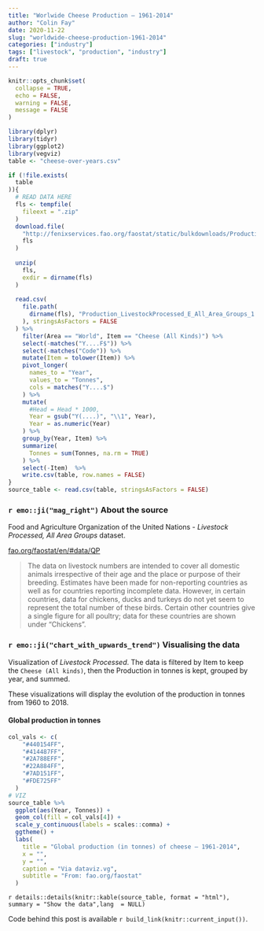 ```yaml
---
title: "Worlwide Cheese Production — 1961-2014"
author: "Colin Fay"
date: 2020-11-22
slug: "worldwide-cheese-production-1961-2014"
categories: ["industry"]
tags: ["livestock", "production", "industry"]
draft: true
---
```


```r
knitr::opts_chunk$set(
  collapse = TRUE, 
  echo = FALSE, 
  warning = FALSE, 
  message = FALSE
)

library(dplyr)
library(tidyr)
library(ggplot2)
library(vegviz)
table <- "cheese-over-years.csv"

if (!file.exists(
  table
)){
  # READ DATA HERE
  fls <- tempfile(
    fileext = ".zip"
  )
  download.file(
    "http://fenixservices.fao.org/faostat/static/bulkdownloads/Production_LivestockProcessed_E_All_Area_Groups.zip", 
    fls
  )
  
  unzip(
    fls,
    exdir = dirname(fls)
  )
  
  read.csv(
    file.path(
      dirname(fls), "Production_LivestockProcessed_E_All_Area_Groups_1.csv"
    ), stringsAsFactors = FALSE
  ) %>%    
    filter(Area == "World", Item == "Cheese (All Kinds)") %>%
    select(-matches("Y....F$")) %>%
    select(-matches("Code")) %>%
    mutate(Item = tolower(Item)) %>%
    pivot_longer(
      names_to = "Year", 
      values_to = "Tonnes", 
      cols = matches("Y....$")
    ) %>%
    mutate(
      #Head = Head * 1000, 
      Year = gsub("Y(....)", "\\1", Year), 
      Year = as.numeric(Year)
    ) %>%
    group_by(Year, Item) %>%
    summarize(
      Tonnes = sum(Tonnes, na.rm = TRUE)
    ) %>%
    select(-Item)  %>%
    write.csv(table, row.names = FALSE)
}
source_table <- read.csv(table, stringsAsFactors = FALSE)
```

### `r emo::ji("mag_right")` About the source 

::: {.source}
Food and Agriculture Organization of the United Nations - _Livestock Processed, All Area Groups_ dataset.
::: 

::: {.link}
[fao.org/faostat/en/#data/QP](https://www.fao.org/faostat/en/#data/QP)
:::

::: {.count}
> The data on livestock numbers are intended to cover all domestic animals irrespective of their age and the place or purpose of their breeding. Estimates have been made for non-reporting countries as well as for countries reporting incomplete data. However, in certain countries, data for chickens, ducks and turkeys do not yet seem to represent the total number of these birds. Certain other countries give a single figure for all poultry; data for these countries are shown under “Chickens”.
:::


### `r emo::ji("chart_with_upwards_trend")` Visualising the data

Visualization of _Livestock Processed_.
The data is filtered by Item to keep the `Cheese (All kinds)`, then the Production in tonnes is kept, grouped by year, and summed. 

These visualizations will display the evolution of the production in tonnes from 1960 to 2018.

#### Global production in tonnes

```r
col_vals <- c(
    "#440154FF",
    "#414487FF", 
    "#2A788EFF", 
    "#22A884FF", 
    "#7AD151FF", 
    "#FDE725FF"
  )
# VIZ
source_table %>%
  ggplot(aes(Year, Tonnes)) + 
  geom_col(fill = col_vals[4]) + 
  scale_y_continuous(labels = scales::comma) + 
  ggtheme() + 
  labs(
    title = "Global production (in tonnes) of cheese — 1961-2014", 
    x = "", 
    y = "", 
    caption = "Via dataviz.vg",
    subtitle = "From: fao.org/faostat"
  )
```

`r details::details(knitr::kable(source_table, format = "html"), summary = "Show the data",lang  = NULL)`


::: {.code}
Code behind this post is available `r build_link(knitr::current_input())`. 
:::
